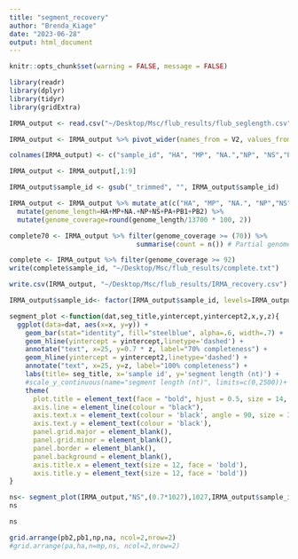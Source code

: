 ```yaml
---
title: "segment_recovery"
author: "Brenda_Kiage"
date: "2023-06-28"
output: html_document
---
```


```r
knitr::opts_chunk$set(warning = FALSE, message = FALSE) 
```

```r
library(readr)
library(dplyr)
library(tidyr)
library(gridExtra)

```


```r
IRMA_output <- read.csv("~/Desktop/Msc/flub_results/flub_seglength.csv", header=FALSE, sep=",")
```


```r
IRMA_output <- IRMA_output %>% pivot_wider(names_from = V2, values_from = V3)

colnames(IRMA_output) <- c("sample_id", "HA", "MP", "NA.","NP", "NS","PA", "PB1", "PB2") 

IRMA_output <- IRMA_output[,1:9]

IRMA_output$sample_id <- gsub("_trimmed", "", IRMA_output$sample_id)

```


```r
IRMA_output <- IRMA_output %>% mutate_at(c("HA", "MP", "NA.", "NP","NS","PA","PB1","PB2"), as.numeric) %>% 
  mutate(genome_length=HA+MP+NA.+NP+NS+PA+PB1+PB2) %>%
  mutate(genome_coverage=round(genome_length/13700 * 100, 2))

```


```r

complete70 <- IRMA_output %>% filter(genome_coverage >= (70)) %>%
                                summarise(count = n()) # Partial genomes will be the difference of complete -complete70

complete <- IRMA_output %>% filter(genome_coverage >= 92)
write(complete$sample_id, "~/Desktop/Msc/flub_results/complete.txt")

```


```r
write.csv(IRMA_output, "~/Desktop/Msc/flub_results/IRMA_recovery.csv")

```

```r
IRMA_output$sample_id<- factor(IRMA_output$sample_id, levels=IRMA_output$sample_id)
```

```r

segment_plot <-function(dat,seg_title,yintercept,yintercept2,x,y,z){
  ggplot(data=dat, aes(x=x, y=y)) +
    geom_bar(stat="identity", fill="steelblue", alpha=.6, width=.7) +
    geom_hline(yintercept = yintercept,linetype='dashed') +
    annotate("text", x=25, y=0.7 * z, label="70% completeness") +
    geom_hline(yintercept = yintercept2,linetype='dashed') +
    annotate("text", x=25, y=z, label="100% completeness") +
    labs(title= seg_title, x='sample id', y='segment length (nt)') +
    #scale_y_continuous(name="segment length (nt)", limits=c(0,2500))+
    theme(
      plot.title = element_text(face = "bold", hjust = 0.5, size = 14, color = 'black'),
      axis.line = element_line(colour = "black"),
      axis.text.x = element_text(colour = 'black', angle = 90, size = 3),
      axis.text.y = element_text(colour = 'black'),
      panel.grid.major = element_blank(),
      panel.grid.minor = element_blank(),
      panel.border = element_blank(),
      panel.background = element_blank(),
      axis.title.x = element_text(size = 12, face = 'bold'),
      axis.title.y = element_text(size = 12, face = 'bold'))
}

ns<- segment_plot(IRMA_output,"NS",(0.7*1027),1027,IRMA_output$sample_id, IRMA_output$NS,1050 )
ns

ns

```
```r

grid.arrange(pb2,pb1,np,na, ncol=2,nrow=2)
#grid.arrange(pa,ha,n=mp,ns, ncol=2,nrow=2)

```

